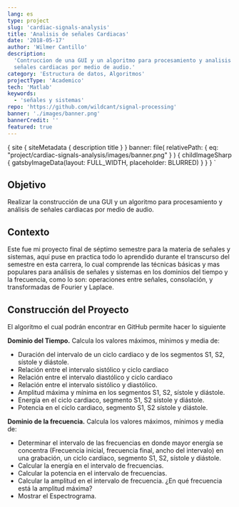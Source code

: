 ```yaml
---
lang: es
type: project
slug: 'cardiac-signals-analysis'
title: 'Analisis de señales Cardiacas'
date: '2018-05-17'
author: 'Wilmer Cantillo'
description:
  'Contruccion de una GUI y un algoritmo para procesamiento y analisis de
  señales cardiacas por medio de audio.'
category: 'Estructura de datos, Algoritmos'
projectType: 'Academico'
tech: 'Matlab'
keywords:
  - 'señales y sistemas'
repo: 'https://github.com/wildcant/signal-processing'
banner: './images/banner.png'
bannerCredit: ''
featured: true
---
```


  {
    site {
      siteMetadata {
        description
        title
      }
    }
    banner: file(
      relativePath: { eq: "project/cardiac-signals-analysis/images/banner.png" }
    ) {
      childImageSharp {
        gatsbyImageData(layout: FULL_WIDTH, placeholder: BLURRED)
      }
    }
  }
`

## Objetivo

Realizar la construcción de una GUI y un algoritmo para procesamiento y análisis
de señales cardiacas por medio de audio.

## Contexto

Este fue mi proyecto final de séptimo semestre para la materia de señales y
sistemas, aquí puse en practica todo lo aprendido durante el transcurso del
semestre en esta carrera, lo cual comprende las técnicas básicas y mas populares
para análisis de señales y sistemas en los dominios del tiempo y la frecuencia,
como lo son: operaciones entre señales, consolación, y transformadas de Fourier
y Laplace.

## Construcción del Proyecto

El algoritmo el cual podrán encontrar en GitHub permite hacer lo siguiente

**Dominio del Tiempo.** Calcula los valores máximos, mínimos y media de:

- Duración del intervalo de un ciclo cardiaco y de los segmentos S1, S2, sístole
  y diástole.
- Relación entre el intervalo sistólico y ciclo cardiaco
- Relación entre el intervalo diastólico y ciclo cardiaco
- Relación entre el intervalo sistólico y diastólico.
- Amplitud máxima y mínima en los segmentos S1, S2, sístole y diástole.
- Energía en el ciclo cardiaco, segmento S1, S2 sístole y diástole.
- Potencia en el ciclo cardiaco, segmento S1, S2 sístole y diástole.

**Dominio de la frecuencia.** Calcula los valores máximos, mínimos y media de:

- Determinar el intervalo de las frecuencias en donde mayor energía se concentra
  (Frecuencia inicial, frecuencia final, ancho del intervalo) en una grabación,
  un ciclo cardiaco, segmento S1, S2, sístole y diástole.
- Calcular la energía en el intervalo de frecuencias.
- Calcular la potencia en el intervalo de frecuencias.
- Calcular la amplitud en el intervalo de frecuencia. ¿En qué frecuencia está la
  amplitud máxima?
- Mostrar el Espectrograma.
